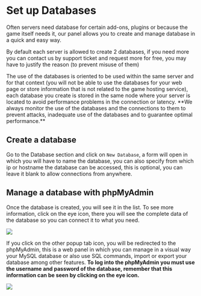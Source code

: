 # Set up Databases

Often servers need database for certain add-ons, plugins or because the game itself needs it, our panel allows you to create and manage database in a quick and easy way.

By default each server is allowed to create 2 databases, if you need more you can contact us by support ticket and request more for free, you may have to justify the reason (to prevent misuse of them)


<Callout type="warning" emoji="⚠️">
    The use of the databases is oriented to be used within the same server and for that context (you will not be able to use the databases for your web page or store information that is not related to the game hosting service), each database you create is stored in the same node where your server is located to avoid performance problems in the connection or latency. **We always monitor the use of the databases and the connections to them to prevent attacks, inadequate use of the databases and to guarantee optimal performance.**
</Callout> 

## Create a database

Go to the Database section and click on `New Database`, a form will open in which you will have to name the database, you can also specify from which ip or hostname the database can be accessed, this is optional, you can leave it blank to allow connections from anywhere.

## Manage a database with phpMyAdmin

Once the database is created, you will see it in the list. To see more information, click on the eye icon, there you will see the complete data of the database so you can connect it to what you need.

![](https://i.imgur.com/ayXk28O.png)

If you click on the other popup tab icon, you will be redirected to the phpMyAdmin, this is a web panel in which you can manage in a visual way your MySQL database or also use SQL commands, import or export your database among other features. **To log into the phpMyAdmin you must use the username and password of the database, remember that this information can be seen by clicking on the eye icon.**

![](https://i.imgur.com/RSqeaWt.png)